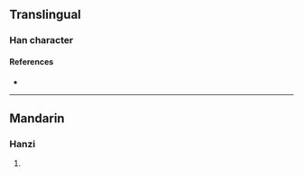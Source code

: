 {{character info}}
==Translingual==

===Han character===
{{Han char|rn=94|rad=犬|as=10|sn=13|four=|canj=KHTCT|ids=⿰犭益}}

====References====
* {{Han ref|kx=0717.111|dkj=20616|hdz=21363.090|uh=7348|ud=29512}}

----

==Mandarin==

===Hanzi===
{{cmn-hanzi|pin=[[yì]] ([[yi4]])|wg=i<sup>4</sup>}}

# {{rfdef|cmn|sort=犬10}}